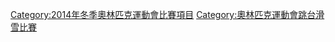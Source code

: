 {{Catmore}}

[[Category:2014年冬季奧林匹克運動會比賽項目|Category:2014年冬季奧林匹克運動會比賽項目]]
[[Category:奧林匹克運動會跳台滑雪比賽|Category:奧林匹克運動會跳台滑雪比賽]]